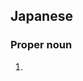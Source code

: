 ==Japanese==
{{ja-kanjitab|泉|子}}

===Proper noun===
{{ja-pos|proper|もとこ}}

# {{given name|female|lang=ja|sort=もとこ}}